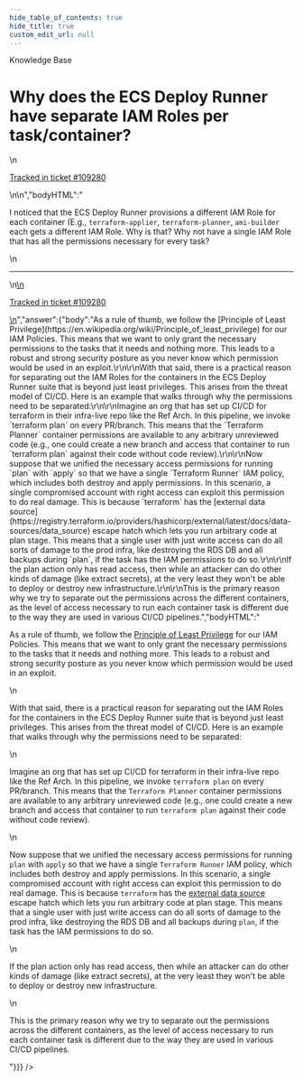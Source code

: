 ```yaml
---
hide_table_of_contents: true
hide_title: true
custom_edit_url: null
---
```



<CenterLayout>
<span className="searchCategory">Knowledge Base</span>
<h1>Why does the ECS Deploy Runner have separate IAM Roles per task/container?</h1>
<GitHub discussion={{"id":"D_kwDOF8slf84AQ09O","number":564,"author":{"login":"yorinasub17"},"title":"Why does the ECS Deploy Runner have separate IAM Roles per task/container?","body":"\nI noticed that the ECS Deploy Runner provisions a different IAM Role for each container (E.g., `terraform-applier`, `terraform-planner`, `ami-builder` each gets a different IAM Role. Why is that? Why not have a single IAM Role that has all the permissions necessary for every task?\n\n---\n\n<ins datetime=\"2022-09-21T16:18:56Z\">\n  <p><a href=\"https://support.gruntwork.io/hc/requests/109280\">Tracked in ticket #109280</a></p>\n</ins>\n","bodyHTML":"<p dir=\"auto\">I noticed that the ECS Deploy Runner provisions a different IAM Role for each container (E.g., <code class=\"notranslate\">terraform-applier</code>, <code class=\"notranslate\">terraform-planner</code>, <code class=\"notranslate\">ami-builder</code> each gets a different IAM Role. Why is that? Why not have a single IAM Role that has all the permissions necessary for every task?</p>\n<hr>\n<ins datetime=\"2022-09-21T16:18:56Z\">\n  <p dir=\"auto\"><a href=\"https://support.gruntwork.io/hc/requests/109280\" rel=\"nofollow\">Tracked in ticket #109280</a></p>\n</ins>","answer":{"body":"As a rule of thumb, we follow the [Principle of Least Privilege](https://en.wikipedia.org/wiki/Principle_of_least_privilege) for our IAM Policies. This means that we want to only grant the necessary permissions to the tasks that it needs and nothing more. This leads to a robust and strong security posture as you never know which permission would be used in an exploit.\r\n\r\nWith that said, there is a practical reason for separating out the IAM Roles for the containers in the ECS Deploy Runner suite that is beyond just least privileges. This arises from the threat model of CI/CD. Here is an example that walks through why the permissions need to be separated:\r\n\r\nImagine an org that has set up CI/CD for terraform in their infra-live repo like the Ref Arch. In this pipeline, we invoke `terraform plan` on every PR/branch. This means that the `Terraform Planner` container permissions are available to any arbitrary unreviewed code (e.g., one could create a new branch and access that container to run `terraform plan` against their code without code review).\r\n\r\nNow suppose that we unified the necessary access permissions for running `plan` with `apply` so that we have a single `Terraform Runner` IAM policy, which includes both destroy and apply permissions. In this scenario, a single compromised account with right access can exploit this permission to do real damage. This is because `terraform` has the [external data source](https://registry.terraform.io/providers/hashicorp/external/latest/docs/data-sources/data_source) escape hatch which lets you run arbitrary code at plan stage. This means that a single user with just write access can do all sorts of damage to the prod infra, like destroying the RDS DB and all backups during `plan`, if the task has the IAM permissions to do so.\r\n\r\nIf the plan action only has read access, then while an attacker can do other kinds of damage (like extract secrets), at the very least they won't be able to deploy or destroy new infrastructure.\r\n\r\nThis is the primary reason why we try to separate out the permissions across the different containers, as the level of access necessary to run each container task is different due to the way they are used in various CI/CD pipelines.","bodyHTML":"<p dir=\"auto\">As a rule of thumb, we follow the <a href=\"https://en.wikipedia.org/wiki/Principle_of_least_privilege\" rel=\"nofollow\">Principle of Least Privilege</a> for our IAM Policies. This means that we want to only grant the necessary permissions to the tasks that it needs and nothing more. This leads to a robust and strong security posture as you never know which permission would be used in an exploit.</p>\n<p dir=\"auto\">With that said, there is a practical reason for separating out the IAM Roles for the containers in the ECS Deploy Runner suite that is beyond just least privileges. This arises from the threat model of CI/CD. Here is an example that walks through why the permissions need to be separated:</p>\n<p dir=\"auto\">Imagine an org that has set up CI/CD for terraform in their infra-live repo like the Ref Arch. In this pipeline, we invoke <code class=\"notranslate\">terraform plan</code> on every PR/branch. This means that the <code class=\"notranslate\">Terraform Planner</code> container permissions are available to any arbitrary unreviewed code (e.g., one could create a new branch and access that container to run <code class=\"notranslate\">terraform plan</code> against their code without code review).</p>\n<p dir=\"auto\">Now suppose that we unified the necessary access permissions for running <code class=\"notranslate\">plan</code> with <code class=\"notranslate\">apply</code> so that we have a single <code class=\"notranslate\">Terraform Runner</code> IAM policy, which includes both destroy and apply permissions. In this scenario, a single compromised account with right access can exploit this permission to do real damage. This is because <code class=\"notranslate\">terraform</code> has the <a href=\"https://registry.terraform.io/providers/hashicorp/external/latest/docs/data-sources/data_source\" rel=\"nofollow\">external data source</a> escape hatch which lets you run arbitrary code at plan stage. This means that a single user with just write access can do all sorts of damage to the prod infra, like destroying the RDS DB and all backups during <code class=\"notranslate\">plan</code>, if the task has the IAM permissions to do so.</p>\n<p dir=\"auto\">If the plan action only has read access, then while an attacker can do other kinds of damage (like extract secrets), at the very least they won't be able to deploy or destroy new infrastructure.</p>\n<p dir=\"auto\">This is the primary reason why we try to separate out the permissions across the different containers, as the level of access necessary to run each container task is different due to the way they are used in various CI/CD pipelines.</p>"}}} />

</CenterLayout>
  

<!-- ##DOCS-SOURCER-START
{
  "sourcePlugin": "github-discussions",
  "hash": "2cda52658fda0a7268ec4b047944958b"
}
##DOCS-SOURCER-END -->
